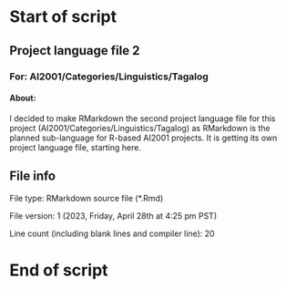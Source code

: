 # Start of script

## Project language file 2

### For: AI2001/Categories/Linguistics/Tagalog

#### About:

I decided to make RMarkdown the second project language file for this project (AI2001/Categories/Linguistics/Tagalog) as RMarkdown is the planned sub-language for R-based AI2001 projects. It is getting its own project language file, starting here.

## File info

File type: RMarkdown source file (*.Rmd)

File version: 1 (2023, Friday, April 28th at 4:25 pm PST)

Line count (including blank lines and compiler line): 20

# End of script
